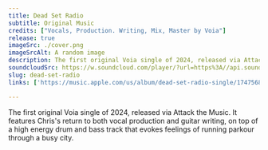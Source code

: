 ```yaml
---
title: Dead Set Radio
subtitle: Original Music
credits: ["Vocals, Production. Writing, Mix, Master by Voia"]
release: true
imageSrc: ./cover.png
imageSrcAlt: A random image
description: The first original Voia single of 2024, released via Attack the Music. It features Chris's return to  both vocal production and guitar writing, on top of a high energy drum and bass track that evokes feelings of running parkour through a busy city.
soundcloudSrc: https://w.soundcloud.com/player/?url=https%3A//api.soundcloud.com/tracks/1827074085&color=%23ff5500&auto_play=false&hide_related=false&show_comments=false&show_user=true&show_reposts=false&show_teaser=false
slug: dead-set-radio
links: ['https://music.apple.com/us/album/dead-set-radio-single/1747568941', 'https://music.apple.com/us/album/dead-set-radio-single/1747568941', 'https://music.apple.com/us/album/dead-set-radio-single/1747568941', 'https://music.apple.com/us/album/dead-set-radio-single/1747568941']

---
```


The first original Voia single of 2024, released via Attack the Music. It features Chris's return to  both vocal production and guitar writing, on top of a high energy drum and bass track that evokes feelings of running parkour through a busy city.